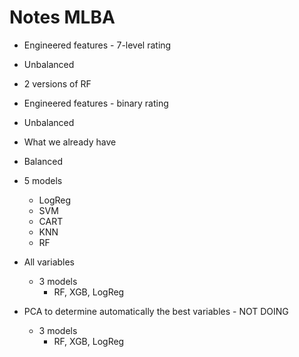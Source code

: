# Notes MLBA

- Engineered features - 7-level rating
 - Unbalanced
  - 2 versions of RF


- Engineered features - binary rating

 - Unbalanced
  - What we already have 
  
 - Balanced
  - 5 models
    - LogReg
    - SVM
    - CART
    - KNN
    - RF
    

- All variables
  - 3 models
    - RF, XGB, LogReg
  
- PCA to determine automatically the best variables - NOT DOING
  - 3 models
    - RF, XGB, LogReg
